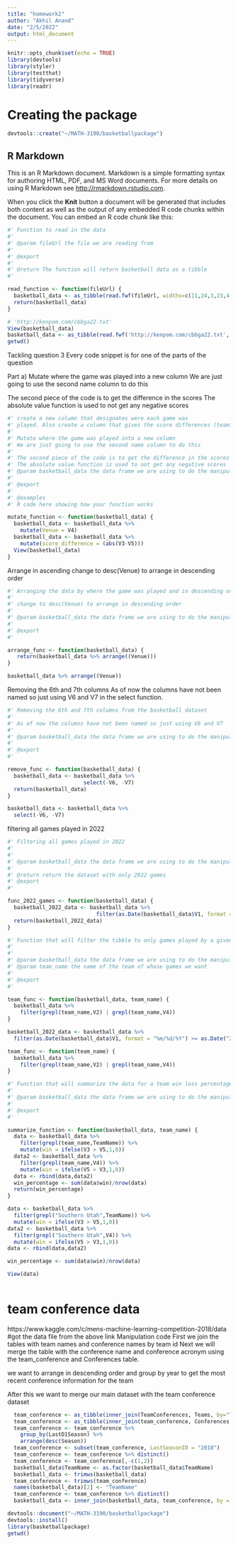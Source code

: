 ```yaml
---
title: "homework2"
author: "Akhil Anand"
date: "2/5/2022"
output: html_document
---
```


```r
knitr::opts_chunk$set(echo = TRUE)
library(devtools)
library(styler)
library(testthat)
library(tidyverse)
library(readr)
```

# Creating the package

```r
devtools::create("~/MATH-3190/basketballpackage")
```

## R Markdown

This is an R Markdown document. Markdown is a simple formatting syntax for authoring HTML, PDF, and MS Word documents. For more details on using R Markdown see <http://rmarkdown.rstudio.com>.

When you click the **Knit** button a document will be generated that includes both content as well as the output of any embedded R code chunks within the document. You can embed an R code chunk like this:
```r
#' Function to read in the data
#' 
#' @param fileUrl the file we are reading from
#'
#' @export
#'
#' @return The function will return basketball data as a tibble
#' 

read_function <- function(fileUrl) {
  basketball_data <- as_tibble(read.fwf(fileUrl, widths=c(11,24,3,23,4,4,21)))
  return(basketball_data)
}

```

```r
# 'http://kenpom.com/cbbga22.txt'
View(basketball_data) 
basketball_data <- as_tibble(read.fwf('http://kenpom.com/cbbga22.txt', widths=c(11,24,3,23,4,4,21), strip.white = T))
getwd()
```

Tackling question 3 
Every code snippet is for one of the parts of the question

Part a)
Mutate where the game was played into a new column
We are just going to use the second name column to do this

The second piece of the code is to get the difference in the scores
The absolute value function is used to not get any negative scores

```r
#' create a new column that designates were each game was
#' played. Also create a column that gives the score differences (team1−team2)
#' 
#' Mutate where the game was played into a new column
#' We are just going to use the second name column to do this
#'
#' The second piece of the code is to get the difference in the scores
#' The absolute value function is used to not get any negative scores
#' @param basketball_data the data frame we are using to do the manipulation
#'
#' @export
#' 
#' @examples
#' R code here showing how your function works

mutate_function <- function(basketball_data) {
  basketball_data <- basketball_data %>%
    mutate(Venue = V4)
  basketball_data <- basketball_data %>% 
    mutate(score_difference = (abs(V3-V5)))
  View(basketball_data)
}

```



Arrange in ascending 
change to desc(Venue) to arrange in descending order

```r
#' Arranging the data by where the game was played and in descending order
#' 
#' change to desc(Venue) to arrange in descending order
#'
#' @param basketball_data the data frame we are using to do the manipulation
#'
#' @export
#' 

arrange_func <- function(basketball_data) {
   return(basketball_data %>% arrange((Venue)))
}
```

```r
basketball_data %>% arrange((Venue))

```

Removing the 6th and 7th columns
As of now the columns have not been named so just using V6 and V7 
in the select function.

```r
#' Removing the 6th and 7th columns from the basketball dataset
#' 
#' As of now the columns have not been named so just using V6 and V7 
#'
#' @param basketball_data the data frame we are using to do the manipulation
#'
#' @export
#' 

remove_func <- function(basketball_data) {
  basketball_data <- basketball_data %>% 
                        select(-V6, -V7)
  return(basketball_data)
}
```

```r
basketball_data <- basketball_data %>% 
  select(-V6, -V7)

```


filtering all games played in 2022

```r
#' Filtering all games played in 2022
#' 
#'
#' @param basketball_data the data frame we are using to do the manipulation
#'
#' @return return the dataset with only 2022 games
#' @export
#' 

func_2022_games <- function(basketball_data) {
  basketball_2022_data <- basketball_data %>% 
                            filter(as.Date(basketball_data$V1, format = "%m/%d/%Y") >=                                 as.Date("2022/01/01"))
  return(basketball_2022_data)
}
```


```r
#' Function that will filter the tibble to only games played by a given team
#' 
#'
#' @param basketball_data the data frame we are using to do the manipulation
#' @param team_name the name of the team of whose games we want
#'
#' @export
#' 

team_func <- function(basketball_data, team_name) {
  basketball_data %>% 
    filter(grepl(team_name,V2) | grepl(team_name,V4))
}
```


```r
basketball_2022_data <- basketball_data %>% 
  filter(as.Date(basketball_data$V1, format = "%m/%d/%Y") >= as.Date("2022/01/01"))

team_func <- function(team_name) {
  basketball_data %>% 
    filter(grepl(team_name,V2) | grepl(team_name,V4))
}
```

```r
#' Function that will summarize the data for a team win loss percentage record
#' 
#' @param basketball_data the data frame we are using to do the manipulation
#'
#' @export
#' 

summarize_function <- function(basketball_data, team_name) {
  data <- basketball_data %>% 
    filter(grepl(team_name,TeamName)) %>%
    mutate(win = ifelse(V3 > V5,1,0))
  data2 <- basketball_data %>%
    filter(grepl(team_name,V4)) %>%
    mutate(win = ifelse(V5 > V3,1,0))
  data <- rbind(data,data2)
  win_percentage <- sum(data$win)/nrow(data)
  return(win_percentage)
}
```


```r
data <- basketball_data %>% 
  filter(grepl("Southern Utah",TeamName)) %>%
  mutate(win = ifelse(V3 > V5,1,0))
data2 <- basketball_data %>%
  filter(grepl("Southern Utah",V4)) %>%
  mutate(win = ifelse(V5 > V3,1,0))
data <- rbind(data,data2)

win_percentage <- sum(data$win)/nrow(data)

View(data)
  
```

# team conference data
https://www.kaggle.com/c/mens-machine-learning-competition-2018/data
#got the data file from the above link
Manipulation code
First we join the tables with team names and conference names by team id
Next we will merge the table with the conference name and conference acronym using the
team_conference and Conferences table.

we want to arrange in descending order and group by year to get the most recent conference 
information for the team 

After this we want to merge our main dataset with the team conference dataset

```r
  team_conference <- as_tibble(inner_join(TeamConferences, Teams, by="TeamID"))
  team_conference <- as_tibble(inner_join(team_conference, Conferences, by = "ConfAbbrev"))
  team_conference <- team_conference %>% 
    group_by(LastD1Season) %>%
    arrange(desc(Season))
  team_conference <- subset(team_conference, LastSeasonID = "2018")
  team_conference <- team_conference %>% distinct()
  team_conference <- team_conference[,-c(1,2)]
  basketball_data$TeamName <- as.factor(basketball_data$TeamName)
  basketball_data <- trimws(basketball_data)
  team_conference <- trimws(team_conference)
  names(basketball_data)[2] <- "TeamName"
  team_conference <- team_conference %>% distinct()
  basketball_data <- inner_join(basketball_data, team_conference, by = "TeamName")
```


```r
devtools::document("~/MATH-3190/basketballpackage")
devtools::install()
library(basketballpackage)
getwd()
```


